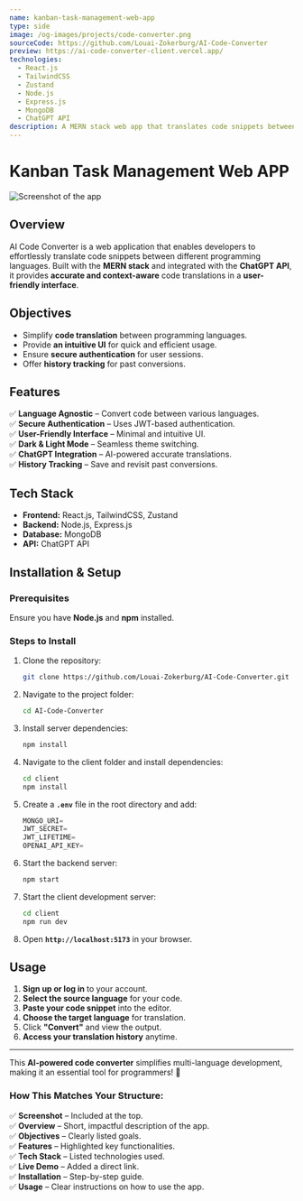 ```yaml
---
name: kanban-task-management-web-app
type: side
image: /og-images/projects/code-converter.png
sourceCode: https://github.com/Louai-Zokerburg/AI-Code-Converter
preview: https://ai-code-converter-client.vercel.app/
technologies:
  - React.js
  - TailwindCSS
  - Zustand
  - Node.js
  - Express.js
  - MongoDB
  - ChatGPT API
description: A MERN stack web app that translates code snippets between programming languages using the ChatGPT API. It features authentication, a user-friendly interface, multi-theme support, and history tracking.
---
```


# **Kanban Task Management Web APP**

![Screenshot of the app](/og-images/projects/code-converter.png)

## **Overview**  
AI Code Converter is a web application that enables developers to effortlessly translate code snippets between different programming languages. Built with the **MERN stack** and integrated with the **ChatGPT API**, it provides **accurate and context-aware** code translations in a **user-friendly interface**.  

## **Objectives**  
- Simplify **code translation** between programming languages.  
- Provide **an intuitive UI** for quick and efficient usage.  
- Ensure **secure authentication** for user sessions.  
- Offer **history tracking** for past conversions.  

## **Features**  
✅ **Language Agnostic** – Convert code between various languages.  
✅ **Secure Authentication** – Uses JWT-based authentication.  
✅ **User-Friendly Interface** – Minimal and intuitive UI.  
✅ **Dark & Light Mode** – Seamless theme switching.  
✅ **ChatGPT Integration** – AI-powered accurate translations.  
✅ **History Tracking** – Save and revisit past conversions.  

## **Tech Stack**  
- **Frontend:** React.js, TailwindCSS, Zustand  
- **Backend:** Node.js, Express.js  
- **Database:** MongoDB  
- **API:** ChatGPT API  

## **Installation & Setup**  

### **Prerequisites**  
Ensure you have **Node.js** and **npm** installed.  

### **Steps to Install**  
1. Clone the repository:  
   ```bash
   git clone https://github.com/Louai-Zokerburg/AI-Code-Converter.git
   ```  
2. Navigate to the project folder:  
   ```bash
   cd AI-Code-Converter
   ```  
3. Install server dependencies:  
   ```bash
   npm install
   ```  
4. Navigate to the client folder and install dependencies:  
   ```bash
   cd client
   npm install
   ```  
5. Create a **`.env`** file in the root directory and add:  
   ```js
   MONGO_URI=
   JWT_SECRET=
   JWT_LIFETIME=
   OPENAI_API_KEY=
   ```  
6. Start the backend server:  
   ```bash
   npm start
   ```  
7. Start the client development server:  
   ```bash
   cd client
   npm run dev
   ```  
8. Open **`http://localhost:5173`** in your browser.  

## **Usage**  
1. **Sign up or log in** to your account.  
2. **Select the source language** for your code.  
3. **Paste your code snippet** into the editor.  
4. **Choose the target language** for translation.  
5. Click **"Convert"** and view the output.  
6. **Access your translation history** anytime.  

---

This **AI-powered code converter** simplifies multi-language development, making it an essential tool for programmers! 🚀  

### **How This Matches Your Structure:**
✅ **Screenshot** – Included at the top.  
✅ **Overview** – Short, impactful description of the app.  
✅ **Objectives** – Clearly listed goals.  
✅ **Features** – Highlighted key functionalities.  
✅ **Tech Stack** – Listed technologies used.  
✅ **Live Demo** – Added a direct link.  
✅ **Installation** – Step-by-step guide.  
✅ **Usage** – Clear instructions on how to use the app.  